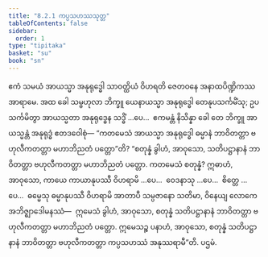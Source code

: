 ```yaml
---
title: "8.2.1 ကပ္ပသဟဿသုတ္တ"
tableOfContents: false
sidebar:
  order: 1
type: "tipitaka"
basket: "su"
book: "sn"
---
```



<DynamicBreadcrumb />

<Division number="909" book="sn" e="ch" v="18" p="419">

<Paragraph number="1592" book="sn">
ဧကံ သမယံ အာယသ္မာ အနုရုဒ္ဓေါ သာဝတ္ထိယံ ဝိဟရတိ ဇေတဝနေ အနာထပိဏ္ဍိကဿ အာရာမေ. အထ ခေါ သမ္ဗဟုလာ ဘိက္ခူ ယေနာယသ္မာ အနုရုဒ္ဓေါ တေနုပသင်္ကမိံသု; ဥပသင်္ကမိတွာ အာယသ္မတာ အနုရုဒ္ဓေန သဒ္ဓိံ …ပေ…  ဧကမန္တံ နိသိန္နာ ခေါ တေ ဘိက္ခူ အာယသ္မန္တံ အနုရုဒ္ဓံ ဧတဒဝေါစုံ—
</Paragraph>

<Paragraph number="1593" book="sn">
“ကတမေသံ အာယသ္မာ အနုရုဒ္ဓေါ ဓမ္မာနံ ဘာဝိတတ္တာ ဗဟုလီကတတ္တာ မဟာဘိညတံ ပတ္တော”တိ? “စတုန္နံ ခွါဟံ, အာဝုသော, သတိပဋ္ဌာနာနံ ဘာဝိတတ္တာ ဗဟုလီကတတ္တာ မဟာဘိညတံ ပတ္တော. ကတမေသံ စတုန္နံ? ဣဓာဟံ, အာဝုသော, ကာယေ ကာယာနုပဿီ ဝိဟရာမိ …ပေ…  ဝေဒနာသု …ပေ…  စိတ္တေ …ပေ…  ဓမ္မေသု ဓမ္မာနုပဿီ ဝိဟရာမိ အာတာပီ သမ္ပဇာနော သတိမာ, ဝိနေယျ လောကေ အဘိဇ္ဈာဒေါမနဿံ—  ဣမေသံ ခွါဟံ, အာဝုသော, စတုန္နံ သတိပဋ္ဌာနာနံ ဘာဝိတတ္တာ ဗဟုလီကတတ္တာ မဟာဘိညတံ ပတ္တော. ဣမေသဉ္စ ပနာဟံ, အာဝုသော, စတုန္နံ သတိပဋ္ဌာနာနံ ဘာဝိတတ္တာ ဗဟုလီကတတ္တာ ကပ္ပသဟဿံ အနုဿရာမီ”တိ.

</Paragraph>
</Division>

<Paragraph number="1594" type="center" book="sn">
ပဌမံ.
</Paragraph>